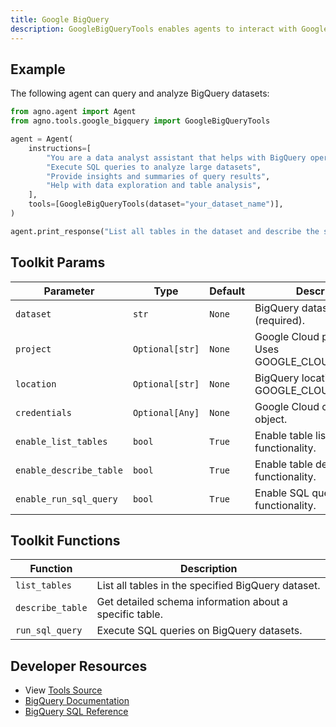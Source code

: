 ```yaml
---
title: Google BigQuery
description: GoogleBigQueryTools enables agents to interact with Google BigQuery for large-scale data analysis and SQL queries.
---
```


## Example

The following agent can query and analyze BigQuery datasets:

```python
from agno.agent import Agent
from agno.tools.google_bigquery import GoogleBigQueryTools

agent = Agent(
    instructions=[
        "You are a data analyst assistant that helps with BigQuery operations",
        "Execute SQL queries to analyze large datasets",
        "Provide insights and summaries of query results",
        "Help with data exploration and table analysis",
    ],
    tools=[GoogleBigQueryTools(dataset="your_dataset_name")],
)

agent.print_response("List all tables in the dataset and describe the sales table", stream=True)
```

## Toolkit Params

| Parameter           | Type                | Default | Description                                                    |
| ------------------- | ------------------- | ------- | -------------------------------------------------------------- |
| `dataset`           | `str`               | `None`  | BigQuery dataset name (required).                            |
| `project`           | `Optional[str]`     | `None`  | Google Cloud project ID. Uses GOOGLE_CLOUD_PROJECT.         |
| `location`          | `Optional[str]`     | `None`  | BigQuery location. Uses GOOGLE_CLOUD_LOCATION.              |
| `credentials`       | `Optional[Any]`     | `None`  | Google Cloud credentials object.                             |
| `enable_list_tables`| `bool`              | `True`  | Enable table listing functionality.                         |
| `enable_describe_table` | `bool`          | `True`  | Enable table description functionality.                     |
| `enable_run_sql_query` | `bool`           | `True`  | Enable SQL query execution functionality.                   |

## Toolkit Functions

| Function         | Description                                                      |
| ---------------- | ---------------------------------------------------------------- |
| `list_tables`    | List all tables in the specified BigQuery dataset.              |
| `describe_table` | Get detailed schema information about a specific table.         |
| `run_sql_query`  | Execute SQL queries on BigQuery datasets.                       |



## Developer Resources

- View [Tools Source](https://github.com/agno-agi/agno/blob/main/libs/agno/agno/tools/google_bigquery.py)
- [BigQuery Documentation](https://cloud.google.com/bigquery/docs)
- [BigQuery SQL Reference](https://cloud.google.com/bigquery/docs/reference/standard-sql/)
